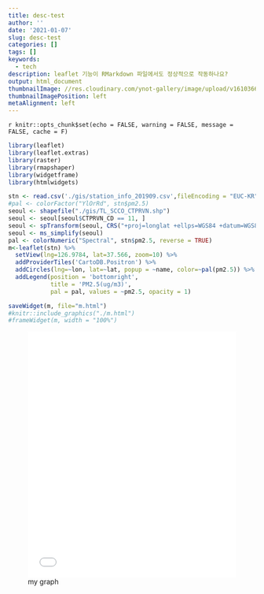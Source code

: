 ```yaml
---
title: desc-test
author: ''
date: '2021-01-07'
slug: desc-test
categories: []
tags: []
keywords:
  - tech
description: leaflet 기능이 RMarkdown 파일에서도 정상적으로 작동하나요?
output: html_document
thumbnailImage: //res.cloudinary.com/ynot-gallery/image/upload/v1610366278/blog/537838cd8ce9068453a2d1ab01cd4ad9_jzxouj.jpg
thumbnailImagePosition: left
metaAlignment: left
---
```


`r knitr::opts_chunk$set(echo = FALSE, warning = FALSE, message = FALSE, cache = F)`

<!--more-->
```r
library(leaflet)
library(leaflet.extras)
library(raster)
library(rmapshaper)
library(widgetframe)
library(htmlwidgets)
```

```r
stn <- read.csv('./gis/station_info_201909.csv',fileEncoding = "EUC-KR")
#pal <- colorFactor("YlOrRd", stn$pm2.5)
seoul <- shapefile("./gis/TL_SCCO_CTPRVN.shp")
seoul <- seoul[seoul$CTPRVN_CD == 11, ]
seoul <- spTransform(seoul, CRS("+proj=longlat +ellps=WGS84 +datum=WGS84 +no_defs"))
seoul <- ms_simplify(seoul)
pal <- colorNumeric("Spectral", stn$pm2.5, reverse = TRUE)
m<-leaflet(stn) %>%
  setView(lng=126.9784, lat=37.566, zoom=10) %>%
  addProviderTiles('CartoDB.Positron') %>%
  addCircles(lng=~lon, lat=~lat, popup = ~name, color=~pal(pm2.5)) %>%
  addLegend(position = 'bottomright', 
            title = 'PM2.5(ug/m3)', 
            pal = pal, values = ~pm2.5, opacity = 1)

saveWidget(m, file="m.html")
#knitr::include_graphics("./m.html")
#frameWidget(m, width = "100%")  
```
![my graph](m.html){height="500" width=100% }

